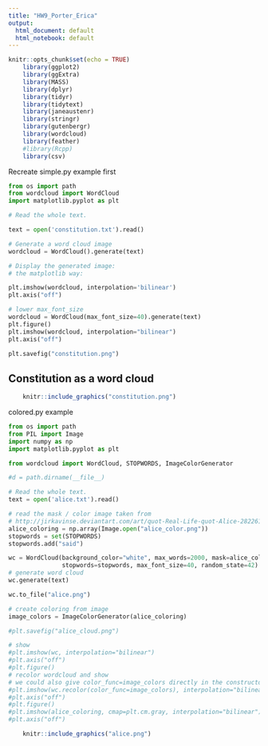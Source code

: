 ```yaml
---
title: "HW9_Porter_Erica"
output:
  html_document: default
  html_notebook: default
---
```


```r
knitr::opts_chunk$set(echo = TRUE)
    library(ggplot2)
    library(ggExtra)
    library(MASS)
    library(dplyr)
    library(tidyr)
    library(tidytext)
    library(janeaustenr)
    library(stringr)
    library(gutenbergr)
    library(wordcloud)
    library(feather)
    #library(Rcpp)
    library(csv)
```

Recreate simple.py example first
```python

from os import path
from wordcloud import WordCloud
import matplotlib.pyplot as plt

# Read the whole text.

text = open('constitution.txt').read()

# Generate a word cloud image
wordcloud = WordCloud().generate(text)

# Display the generated image:
# the matplotlib way:

plt.imshow(wordcloud, interpolation='bilinear')
plt.axis("off")

# lower max_font_size
wordcloud = WordCloud(max_font_size=40).generate(text)
plt.figure()
plt.imshow(wordcloud, interpolation="bilinear")
plt.axis("off")

plt.savefig("constitution.png")
```
## Constitution as a word cloud

```r
    knitr::include_graphics("constitution.png")
```


colored.py example
```python


from os import path
from PIL import Image
import numpy as np
import matplotlib.pyplot as plt

from wordcloud import WordCloud, STOPWORDS, ImageColorGenerator

#d = path.dirname(__file__)

# Read the whole text.
text = open('alice.txt').read()

# read the mask / color image taken from
# http://jirkavinse.deviantart.com/art/quot-Real-Life-quot-Alice-282261010
alice_coloring = np.array(Image.open("alice_color.png"))
stopwords = set(STOPWORDS)
stopwords.add("said")

wc = WordCloud(background_color="white", max_words=2000, mask=alice_coloring,
               stopwords=stopwords, max_font_size=40, random_state=42)
# generate word cloud
wc.generate(text)

wc.to_file("alice.png")

# create coloring from image
image_colors = ImageColorGenerator(alice_coloring)

#plt.savefig("alice_cloud.png")

# show
#plt.imshow(wc, interpolation="bilinear")
#plt.axis("off")
#plt.figure()
# recolor wordcloud and show
# we could also give color_func=image_colors directly in the constructor
#plt.imshow(wc.recolor(color_func=image_colors), interpolation="bilinear")
#plt.axis("off")
#plt.figure()
#plt.imshow(alice_coloring, cmap=plt.cm.gray, interpolation="bilinear")
#plt.axis("off")


```

```r
    knitr::include_graphics("alice.png")
```
